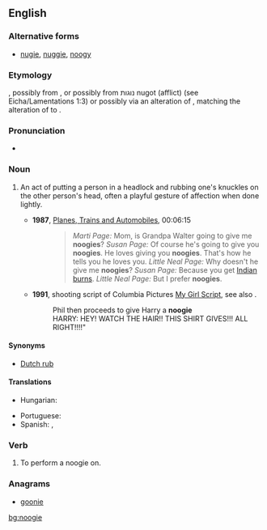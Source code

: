 ==English==

===Alternative forms===
* [[nugie]], [[nuggie]], [[noogy]]

===Etymology===
{{unk.|lang=en}}, possibly from {{etyl|yi|en}} {{term|נודזשען|sc=Hebr|tr=nudzhen||to badger|lang=yi}}, or possibly from {{etyl|he|en}} נוגות nugot (afflict) (see Eicha/Lamentations 1:3) or possibly via an alteration of {{term|nudge}}, matching the alteration of {{term|wedge}} to {{term|wedgie}}.<!--this belongs under the etymology of "nudge": originally from Latin ''nugae'', "trifling matters."-->

===Pronunciation===
* {{rhymes|ʊɡi|lang=en}}

===Noun===
{{en-noun}}

# {{context|slang|lang=en}} An act of putting a person in a headlock and rubbing one's knuckles on the other person's head, often a playful gesture of affection when done lightly.
#* '''1987''', [[w:Planes, Trains and Automobiles|Planes, Trains and Automobiles]], 00:06:15
#*: <blockquote>''Marti Page:'' Mom, is Grandpa Walter going to give me '''noogies'''? ''Susan Page:'' Of course he's going to give you '''noogies'''. He loves giving you '''noogies'''. That's how he tells you he loves you. ''Little Neal Page:'' Why doesn't he give me '''noogies'''? ''Susan Page:'' Because you get [[Indian sunburn|Indian burns]]. ''Little Neal Page:'' But I prefer '''noogies'''.</blockquote>
#* '''1991''', shooting script of Columbia Pictures [http://www.imsdb.com/scripts/My-Girl.html My Girl Script], see also {{w|My Girl (film)}}.
#*: Phil then proceeds to give Harry a '''noogie'''<br>HARRY: HEY! WATCH THE HAIR!! THIS SHIRT GIVES!!! ALL RIGHT!!!!"

====Synonyms====
* [[Dutch rub]]

====Translations====
{{trans-top|knuckle rub on head}}
* Hungarian: {{t+|hu|barack}}
{{trans-mid}}
* Portuguese: {{t+|pt|cascudo|m}}
* Spanish: {{t+|es|coscorrón|m}}, {{t|es|cocacho|m}} {{qualifier|S America}}
{{trans-bottom}}

===Verb===
{{en-verb|noogies|noogying|noogied}}

# {{context|slang|lang=en}} To perform a noogie on.

===Anagrams===
* [[goonie#English|goonie]]

[[bg:noogie]]